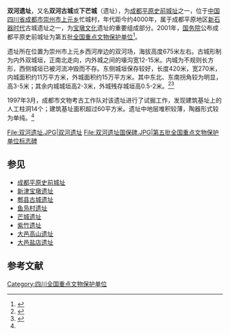 {{文物保护单位
| 级别 = 全国
| 名称 = 成都平原史前城址
| 子项 = 双河遗址
| 编号 = 5-104
| 分类 = 古遗址
| 图片 = [[File:双河遗址国保碑.JPG|220px]]
| 时代 = [[新石器时代|新石器时代]]
| 所在 = {{CHN}}[[四川省|四川省]][[成都市|成都市]][[崇州市|崇州市]]
| 坐标 = {{coord|30|46|01|N|103|35|58|E|type:landmark}}
| 登录 = 2001年
| Cat = 四川全国重点文物保护单位
}}

'''双河遗址'''，又名'''双河古城'''或'''下芒城'''（遗址），为[[成都平原史前城址|成都平原史前城址]]之一，位于[[中国|中国]][[四川省|四川省]][[成都市|成都市]][[崇州市|崇州市]][[上元乡|上元乡]]忙城村，年代距今约4000年，属于成都平原地区[[新石器时代|新石器时代]]古城遗址之一，为[[宝墩文化|宝墩文化]]遗址的重要组成部分。2001年，[[中华人民共和国国务院|国务院]]公布成都平原史前城址为第五批[[全国重点文物保护单位|全国重点文物保护单位]]<ref>{{Cite web |url=http://www.ncha.gov.cn/col/col1617/index.html |title=国务院关于公布第五批全国重点文物保护单位和与现有全国重点文物保护单位合并项目的通知 |date=2001年 |publisher=中华人民共和国国家文物局 |deadurl=yes |archiveurl=https://web.archive.org/web/20130921145202/http://www.sach.gov.cn/col/col1617/index.html |archivedate=2013年9月21日 |df= |accessdate=2019年12月19日 }}</ref>。

遗址所在位置为崇州市上元乡西河岸边的双河场，海拔高度675米左右。古城形制为内外双城垣，正南北走向，内外城之间的壕沟宽12-15米。内城为不规则长方形，西侧城垣已被河流冲毁而不存。东侧城垣保存较好，长度420米，宽270米，内城面积约11万平方米，外城面积约15万平方米。其中东北、东南拐角较为明显，高3-5米；其余内城城垣高2-3米，外城残存城垣高0.5-2米。<ref>{{Cite book |author=国家文物局 |title=中国文物地图集（四川分册，上） |publisher=文物出版社 |location=北京 |year=2009}}</ref><ref name="gc">{{Cite book|author=马世之|title=中国史前古城|publisher=湖北教育出版社|location=武汉|year=2002}}</ref>

1997年3月，成都市文物考古工作队对该遗址进行了试掘工作，发现建筑基址上的人工柱洞14个；建筑基址面积超过60平方米。遗址中地层堆积较薄，陶器形式较为单纯。<ref name="gc" />

<gallery>
File:双河遗址.JPG|双河遗址
File:双河遗址国保碑.JPG|第五批全国重点文物保护单位标志碑
</gallery>

==参见==
*[[成都平原史前城址|成都平原史前城址]]
*[[宝墩文化|新津宝墩遗址]]
*[[郫县古城遗址|郫县古城遗址]]
*[[鱼凫村遗址|鱼凫村遗址]]
*[[芒城遗址|芒城遗址]]
*[[紫竹遗址|紫竹遗址]]
*[[大邑高山遗址|大邑高山遗址]]
*[[大邑盐店遗址|大邑盐店遗址]]

==参考文献==
{{reflist}}

{{四川全国重点文物保护单位}}
[[Category:四川全国重点文物保护单位|Category:四川全国重点文物保护单位]]
